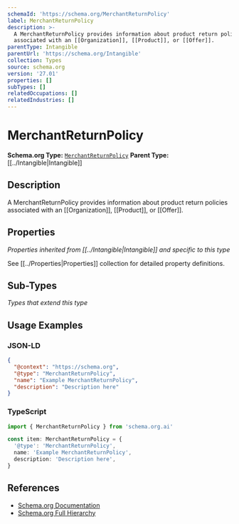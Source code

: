 ```yaml
---
schemaId: 'https://schema.org/MerchantReturnPolicy'
label: MerchantReturnPolicy
description: >-
  A MerchantReturnPolicy provides information about product return policies
  associated with an [[Organization]], [[Product]], or [[Offer]].
parentType: Intangible
parentUrl: 'https://schema.org/Intangible'
collection: Types
source: schema.org
version: '27.01'
properties: []
subTypes: []
relatedOccupations: []
relatedIndustries: []
---
```

# MerchantReturnPolicy

**Schema.org Type:** [`MerchantReturnPolicy`](https://schema.org/MerchantReturnPolicy)
**Parent Type:** [[../Intangible|Intangible]]

## Description

A MerchantReturnPolicy provides information about product return policies associated with an [[Organization]], [[Product]], or [[Offer]].

## Properties

*Properties inherited from [[../Intangible|Intangible]] and specific to this type*

See [[../Properties|Properties]] collection for detailed property definitions.

## Sub-Types

*Types that extend this type*

## Usage Examples

### JSON-LD

```json
{
  "@context": "https://schema.org",
  "@type": "MerchantReturnPolicy",
  "name": "Example MerchantReturnPolicy",
  "description": "Description here"
}
```

### TypeScript

```typescript
import { MerchantReturnPolicy } from 'schema.org.ai'

const item: MerchantReturnPolicy = {
  '@type': 'MerchantReturnPolicy',
  name: 'Example MerchantReturnPolicy',
  description: 'Description here',
}
```

## References

- [Schema.org Documentation](https://schema.org/MerchantReturnPolicy)
- [Schema.org Full Hierarchy](https://schema.org/docs/full.html)
